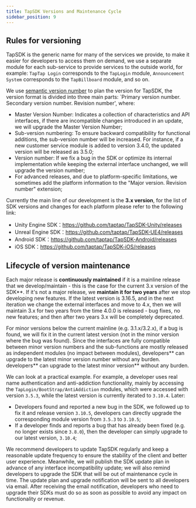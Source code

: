 ```yaml
---
title: TapSDK Versions and Maintenance Cycle
sidebar_position: 9
---
```



## Rules for versioning

TapSDK is the generic name for many of the services we provide, to make it easier for developers to access them on demand, we use a separate module for each sub-service to provide services to the outside world, for example: `TapTap Login` corresponds to the `TapLogin` module, `Announcement System` corresponds to the `TapBillboard` module, and so on.

We use [semantic version number](https://semver.org/) to plan the version for TapSDK, the version format is divided into three main parts: `Primary version number. Secondary version number. Revision number', where:

- Master Version Number: Indicates a collection of characteristics and API interfaces, if there are incompatible changes introduced in an update, we will upgrade the Master Version Number;
- Sub-version numbering: To ensure backward compatibility for functional additions, the sub-version number will be increased. For instance, if a new customer service module is added to version 3.4.0, the updated version will be released as 3.5.0;
- Version number: If we fix a bug in the SDK or optimize its internal implementation while keeping the external interface unchanged, we will upgrade the version number;
- For advanced releases, and due to platform-specific limitations, we sometimes add the platform information to the "Major version. Revision number" extension;

Currently the main line of our development is the **3.x version**, for the list of SDK versions and changes for each platform please refer to the following link:

- Unity Engine SDK：https://github.com/taptap/TapSDK-Unity/releases
- Unreal Engine SDK：https://github.com/taptap/TapSDK-UE4/releases
- Android SDK：https://github.com/taptap/TapSDK-Android/releases
- iOS SDK：https://github.com/taptap/TapSDK-iOS/releases

## Lifecycle of version maintenance

Each major release is **continuously maintained** if it is a mainline release that we develop/maintain - this is the case for the current 3.x version of the SDK**. If it's not a major release, we **maintain it for two years** after we stop developing new features. If the latest version is 3.16.5, and in the next iteration we change the external interfaces and move to 4.x, then we will maintain 3.x for two years from the time 4.0.0 is released - bug fixes, no new features; and then after two years 3.x will be completely deprecated.

For minor versions below the current mainline (e.g. 3.1.x/3.2.x), if a bug is found, we will fix it in the current latest version (not in the minor version where the bug was found). Since the interfaces are fully compatible between minor version numbers and the sub-functions are mostly released as independent modules (no impact between modules), developers** can upgrade to the latest minor version number without any burden. developers** can upgrade to the latest minor version** without any burden.

We can look at a practical example. For example, a developer uses real name authentication and anti-addiction functionality, mainly by accessing the `TapLogin/BootStrap/AntiAddiction` modules, which were accessed with version `3.5.3`, while the latest version is currently iterated to `3.10.4`. Later:

- Developers found and reported a new bug in the SDK, we followed up to fix it and release version `3.10.5`, developers can directly upgrade the corresponding module version from `3.5.3` to `3.10.5`;
- If a developer finds and reports a bug that has already been fixed (e.g. no longer exists since `3.8.0`), then the developer can simply upgrade to our latest version, `3.10.4`;

We recommend developers to update TapSDK regularly and keep a reasonable update frequency to ensure the stability of the client and better user experience. Meanwhile, we will publish the SDK update plan in advance of any interface incompatibility update; we will also remind developers to upgrade the SDK that will be out of maintenance cycle in time. The update plan and upgrade notification will be sent to all developers via email. After receiving the email notification, developers who need to upgrade their SDKs must do so as soon as possible to avoid any impact on functionality or revenue.